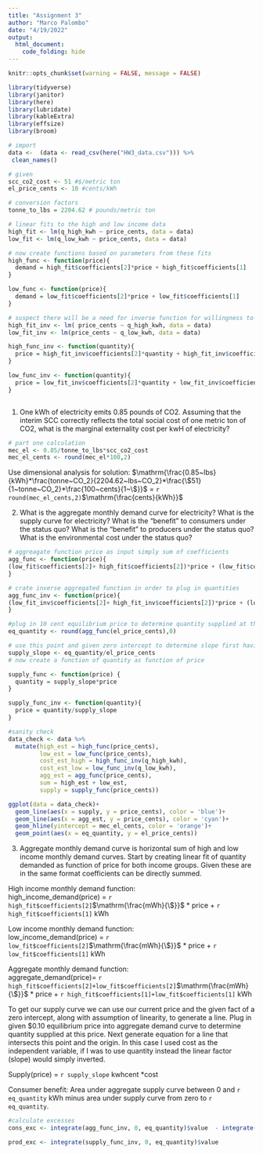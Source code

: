 ```yaml
---
title: "Assignment 3"
author: "Marco Palombo"
date: "4/19/2022"
output: 
  html_document:
    code_folding: hide
---
```


```r
knitr::opts_chunk$set(warning = FALSE, message = FALSE)

library(tidyverse)
library(janitor)
library(here)
library(lubridate)
library(kableExtra)
library(effsize)
library(broom)
```

```r
# import 
data <-  (data <- read_csv(here("HW3_data.csv"))) %>% 
 clean_names()

# given
scc_co2_cost <- 51 #$/metric ton
el_price_cents <- 10 #cents/kWh

# conversion factors
tonne_to_lbs = 2204.62 # pounds/metric ton
```

```r
# linear fits to the high and low income data
high_fit <- lm(q_high_kwh ~ price_cents, data = data)
low_fit <- lm(q_low_kwh ~ price_cents, data = data)

# now create functions based on parameters from these fits
high_func <- function(price){  
  demand = high_fit$coefficients[2]*price + high_fit$coefficients[1]
}

low_func <- function(price){  
  demand = low_fit$coefficients[2]*price + low_fit$coefficients[1]
}

# suspect there will be a need for inverse function for willingness to pay for a given quantity
high_fit_inv <- lm( price_cents ~ q_high_kwh, data = data)
low_fit_inv <- lm(price_cents ~ q_low_kwh, data = data)

high_func_inv <- function(quantity){  
  price = high_fit_inv$coefficients[2]*quantity + high_fit_inv$coefficients[1]
}

low_func_inv <- function(quantity){  
  price = low_fit_inv$coefficients[2]*quantity + low_fit_inv$coefficients[1]
}

```



```r

```
1. One kWh of electricity emits 0.85 pounds of CO2. Assuming that the interim SCC correctly
reflects the total social cost of one metric ton of CO2, what is the marginal externality cost
per kwH of electricity?

```r
# part one calculation
mec_el <- 0.85/tonne_to_lbs*scc_co2_cost
mec_el_cents <- round(mec_el*100,2)

```

Use dimensional analysis for solution:
$\mathrm{\frac{0.85~lbs}{kWh}*\frac{tonne~CO_2}{2204.62~lbs~CO_2}*\frac{\$51}{1~tonne~CO_2}*\frac{100~cents}{1~\$}}$ = `r round(mec_el_cents,2)`$\mathrm{\frac{cents}{kWh}}$

2. What is the aggregate monthly demand curve for electricity? What is the supply curve for
electricity? What is the “benefit” to consumers under the status quo? What is the “benefit”
to producers under the status quo? What is the environmental cost under the status quo?

```r
# aggreagate function price as input simply sum of coefficients 
agg_func <- function(price){
(low_fit$coefficients[2]+ high_fit$coefficients[2])*price + (low_fit$coefficients[1] + high_fit$coefficients[1])
}

# crate inverse aggregated function in order to plug in quantities
agg_func_inv <- function(price){
(low_fit_inv$coefficients[2]+ high_fit_inv$coefficients[2])*price + (low_fit_inv$coefficients[1] + high_fit_inv$coefficients[1])
}

#plug in 10 cent equilibrium price to determine quantity supplied at this price
eq_quantity <- round(agg_func(el_price_cents),0)

# use this point and given zero intercept to determine slope first having quantity be function of cost
supply_slope <- eq_quantity/el_price_cents
# now create a function of quantity as function of price

supply_func <- function(price) {
  quantity = supply_slope*price
}

supply_func_inv <- function(quantity){
  price = quantity/supply_slope
}
```

```r
#sanity check
data_check <- data %>% 
  mutate(high_est = high_func(price_cents),
         low_est = low_func(price_cents),
         cost_est_high = high_func_inv(q_high_kwh),
         cost_est_low = low_func_inv(q_low_kwh),
         agg_est = agg_func(price_cents),
         sum = high_est + low_est,
         supply = supply_func(price_cents))

ggplot(data = data_check)+
  geom_line(aes(x = supply, y = price_cents), color = 'blue')+
  geom_line(aes(x = agg_est, y = price_cents), color = 'cyan')+
  geom_hline(yintercept = mec_el_cents, color = 'orange')+
  geom_point(aes(x = eq_quantity, y = el_price_cents))

```

3. Aggregate monthly demand curve is horizontal sum of high and low income monthly demand curves. Start by creating linear fit of quantity demanded as function of price for both income groups. Given these are in the same format coefficients can be directly summed.

High income monthly demand function:\
high_income_demand(price) = `r high_fit$coefficients[2]`$\mathrm{\frac{mWh}{\$}}$ * price + `r high_fit$coefficients[1]` kWh

Low income monthly demand function:\
low_income_demand(price) = `r low_fit$coefficients[2]`$\mathrm{\frac{mWh}{\$}}$ * price + `r low_fit$coefficients[1]` kWh

Aggregate monthly demand function:\
aggregate_demand(price)= `r high_fit$coefficients[2]+low_fit$coefficients[2]`$\mathrm{\frac{mWh}{\$}}$ * price + `r high_fit$coefficients[1]+low_fit$coefficients[1]` kWh

To get our supply curve we can use our current price and the given fact of a zero intercept, along with assumption of linearity, to generate a line. Plug in given $0.10 equilibrium price into aggregate demand curve to determine quantity supplied at this price. Next generate equation for a line that intersects this point and the origin. In this case I used cost as the independent variable, if I was to use quantity instead the linear factor (slope) would simply inverted. 

Supply(price) = `r supply_slope` $\mathrm{{kwh}{cent}}$ *cost

Consumer benefit:
Area under aggregate supply curve between 0 and `r eq_quantity` kWh minus area under supply curve from zero to `r eq_quantity`. 

```r
#calculate excesses
cons_exc <- integrate(agg_func_inv, 0, eq_quantity)$value  - integrate(supply_func_inv, 0, eq_quantity)$value

prod_exc <- integrate(supply_func_inv, 0, eq_quantity)$value

```









